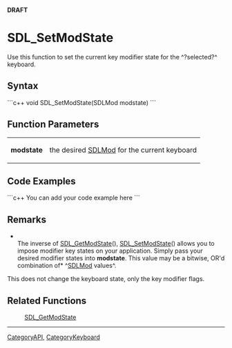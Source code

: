 <!-- pragma section-numbers off -->
<!-- pragma disable-camelcase -->
'''DRAFT'''

= SDL_SetModState =
Use this function to set the current key modifier state for the ^?selected?^ keyboard.


== Syntax ==
```c++
void SDL_SetModState(SDLMod modstate)
```

== Function Parameters ==
{|
|'''modstate'''
|the desired [[SDLMod]] for the current keyboard
|}

== Code Examples ==
```c++
You can add your code example here
```

== Remarks ==
*<br/>The inverse of [[SDL_GetModState]](), [[SDL_SetModState]]() allows you to impose modifier key states on your application.  Simply pass your desired modifier states into '''modstate'''. This value may be a bitwise, OR'd combination of* ^[[SDLMod]] values^.

This does not change the keyboard state, only the key modifier flags.

== Related Functions ==
:[[SDL_GetModState]]

----
[[CategoryAPI]], [[CategoryKeyboard]]
